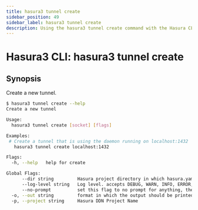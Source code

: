```yaml
---
title: hasura3 tunnel create
sidebar_position: 49
sidebar_label: hasura3 tunnel create
description: Using the hasura3 tunnel create command with the Hasura CLI
---
```


# Hasura3 CLI: hasura3 tunnel create 

## Synopsis
Create a new tunnel.

```bash
$ hasura3 tunnel create --help
Create a new tunnel

Usage:
  hasura3 tunnel create [socket] [flags]

Examples:
 # Create a tunnel that is using the daemon running on localhost:1432
   hasura3 tunnel create localhost:1432

Flags:
  -h, --help   help for create

Global Flags:
      --dir string         Hasura project directory in which hasura.yaml is present (default ".")
      --log-level string   Log level. accepts DEBUG, WARN, INFO, ERROR, FATAL (default "INFO")
      --no-prompt          set this flag to no prompt for anything, the command fails if any input is missing
  -o, --out string         format in which the output should be printed, accepts table, json and yaml (default "table")
  -p, --project string     Hasura DDN Project Name
```

